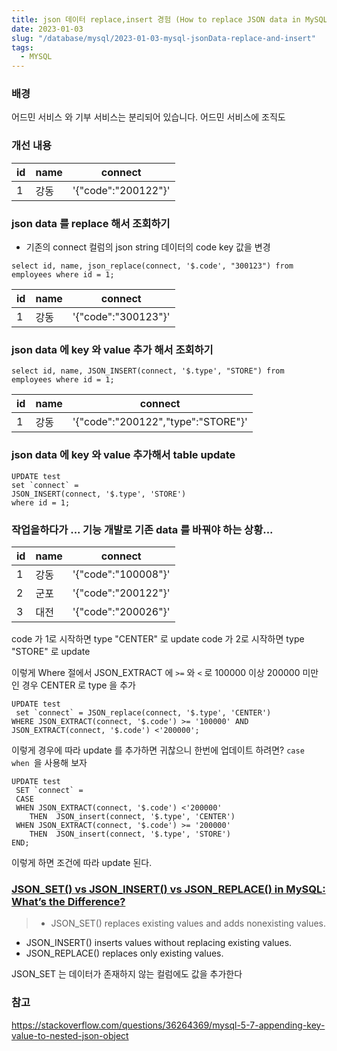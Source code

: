 ```yaml
---
title: json 데이터 replace,insert 경험 (How to replace JSON data in MySQL?)
date: 2023-01-03
slug: "/database/mysql/2023-01-03-mysql-jsonData-replace-and-insert"
tags:
  - MYSQL
---
```


### 배경

어드민 서비스 와 기부 서비스는 분리되어 있습니다.
어드민 서비스에 조직도


### 개선 내용

|id|name|connect|
|---|---|---|
|1|강동|'{"code":"200122"}'|


### json data 를 replace 해서 조회하기

* 기존의 connect 컬럼의 json string 데이터의 code key 값을 변경
```
select id, name, json_replace(connect, '$.code', "300123") from employees where id = 1;
```
|id|name|connect|
|---|---|---|
|1|강동|'{"code":"300123"}'|

### json data 에 key 와 value 추가 해서 조회하기

```
select id, name, JSON_INSERT(connect, '$.type', "STORE") from employees where id = 1;
```

|id|name|connect|
|---|---|---|
|1|강동|'{"code":"200122","type":"STORE"}'|


### json data 에 key 와 value 추가해서 table update

```
UPDATE test
set `connect` =
JSON_INSERT(connect, '$.type', 'STORE')
where id = 1;
```



### 작업을하다가 ... 기능 개발로 기존 data 를 바꿔야 하는 상황...

|id|name|connect|
|---|---|---|
|1|강동|'{"code":"100008"}'|
|2|군포|'{"code":"200122"}'|
|3|대전|'{"code":"200026"}'|

code 가 1로 시작하면 type "CENTER" 로 update
code 가 2로 시작하면 type "STORE" 로 update


이렇게 Where 절에서 JSON_EXTRACT 에 `>=` 와 `<` 로 100000 이상 200000 미만인 경우 CENTER 로 type 을 추가
```
UPDATE test
 set `connect` = JSON_replace(connect, '$.type', 'CENTER')
WHERE JSON_EXTRACT(connect, '$.code') >= '100000' AND  JSON_EXTRACT(connect, '$.code') <'200000';
```

이렇게  경우에 따라 update 를 추가하면 귀찮으니 한번에 업데이트 하려면?
`case when `을 사용해 보자


```
UPDATE test
 SET `connect` =
 CASE
 WHEN JSON_EXTRACT(connect, '$.code') <'200000'
	THEN  JSON_insert(connect, '$.type', 'CENTER')
 WHEN JSON_EXTRACT(connect, '$.code') >= '200000'
	THEN  JSON_insert(connect, '$.type', 'STORE')
END;
```
이렇게 하면 조건에 따라 update 된다.

### [JSON_SET() vs JSON_INSERT() vs JSON_REPLACE() in MySQL: What’s the Difference?](https://database.guide/json_set-vs-json_insert-vs-json_replace-in-mysql-whats-the-difference/)

> * JSON_SET() replaces existing values and adds nonexisting values.
  * JSON_INSERT() inserts values without replacing existing values.
  * JSON_REPLACE() replaces only existing values.

JSON_SET 는 데이터가 존재하지 않는 컬럼에도 값을 추가한다


### 참고
https://stackoverflow.com/questions/36264369/mysql-5-7-appending-key-value-to-nested-json-object